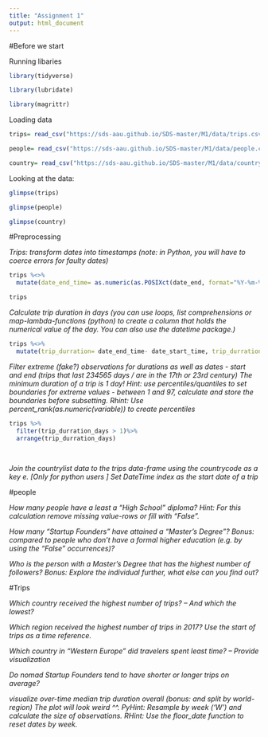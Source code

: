 ```yaml
---
title: "Assignment 1"
output: html_document
---
```


#Before we start

Running libaries 

```r

library(tidyverse)

library(lubridate)

library(magrittr)

```


Loading data 

```r
trips= read_csv("https://sds-aau.github.io/SDS-master/M1/data/trips.csv")

people= read_csv("https://sds-aau.github.io/SDS-master/M1/data/people.csv")

country= read_csv("https://sds-aau.github.io/SDS-master/M1/data/countrylist.csv")

```


Looking at the data: 

```r
glimpse(trips)

glimpse(people)

glimpse(country)
```



#Preprocessing

*Trips: transform dates into timestamps (note: in Python, you will have to coerce errors for faulty dates)*

```r
trips %<>%
  mutate(date_end_time= as.numeric(as.POSIXct(date_end, format="%Y-%m-%d")), date_start_time=as.numeric(as.POSIXct(date_start, format="%Y-%m-%d")))

trips

```


*Calculate trip duration in days (you can use loops, list comprehensions or map-lambda-functions (python) to create a column that holds the numerical value of the day. You can also use the datetime package.)*

```r
trips %<>% 
  mutate(trip_durration= date_end_time- date_start_time, trip_durration_days= trip_durration/86400)
```




*Filter extreme (fake?) observations for durations as well as dates - start and end (trips that last 234565 days / are in the 17th or 23rd century) The minimum duration of a trip is 1 day! Hint: use percentiles/quantiles to set boundaries for extreme values - between 1 and 97, calculate and store the boundaries before subsetting. Rhint: Use percent_rank(as.numeric(variable)) to create percentiles*

```r
trips %>%
  filter(trip_durration_days > 1)%>%
  arrange(trip_durration_days)
  
  

```



*Join the countrylist data to the trips data-frame using the countrycode as a key e. [Only for python users ] Set DateTime index as the start date of a trip*


#people 

*How many people have a least a “High School” diploma? Hint: For this calculation remove missing value-rows or fill with “False”.*

*How many “Startup Founders” have attained a “Master’s Degree”? Bonus: compared to people who don’t have a formal higher education (e.g. by using the “False” occurrences)?*

*Who is the person with a Master’s Degree that has the highest number of followers? Bonus: Explore the individual further, what else can you find out?*


#Trips

*Which country received the highest number of trips? – And which the lowest?*

*Which region received the highest number of trips in 2017? Use the start of trips as a time reference.*

*Which country in “Western Europe” did travelers spent least time? – Provide visualization*

*Do nomad Startup Founders tend to have shorter or longer trips on average?*

*visualize over-time median trip duration overall (bonus: and split by world-region) The plot will look weird ^^. PyHint: Resample by week (‘W’) and calculate the size of observations. RHint: Use the floor_date function to reset dates by week.*